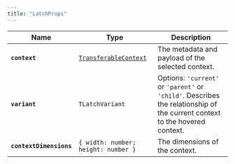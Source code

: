```yaml
---
title: "LatchProps"
---
```


| Name                    | Type                                                    | Description                                                                                                                |
| ----------------------- | ------------------------------------------------------- | -------------------------------------------------------------------------------------------------------------------------- |
| **`context`**           | [`TransferableContext`](/docs/api/transferable-context) | The metadata and payload of the selected context.                                                                          |
| **`variant`**           | `TLatchVariant`                                         | Options: `'current'` or `'parent'` or `'child'`. Describes the relationship of the current context to the hovered context. |
| **`contextDimensions`** | `{ width: number; height: number }`                     | The dimensions of the context.                                                                                             |
